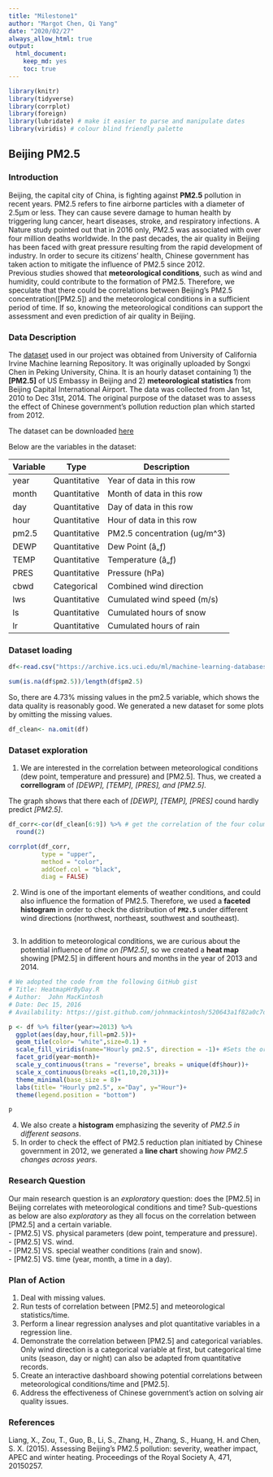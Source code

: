 ```yaml
---
title: "Milestone1"
author: "Margot Chen, Qi Yang"
date: "2020/02/27"
always_allow_html: true
output: 
  html_document:
    keep_md: yes
    toc: true
---
```


```r
library(knitr)
library(tidyverse)
library(corrplot)
library(foreign)
library(lubridate) # make it easier to parse and manipulate dates
library(viridis) # colour blind friendly palette
```

## Beijing PM2.5   
### Introduction  
Beijing, the capital city of China, is fighting against __PM2.5__ pollution in recent years. PM2.5 refers to fine airborne particles with a diameter of 2.5μm or less. They can cause severe damage to human health by triggering lung cancer, heart diseases, stroke, and respiratory infections. A Nature study pointed out that in 2016 only, PM2.5 was associated with over four million deaths worldwide. In the past decades, the air quality in Beijing has been faced with great pressure resulting from the rapid development of industry. In order to secure its citizens’ health, Chinese government has taken action to mitigate the influence of PM2.5 since 2012.      
Previous studies showed that __meteorological conditions__, such as wind and humidity, could contribute to the formation of PM2.5. Therefore, we speculate that there could be correlations between Beijing’s PM2.5 concentration([PM2.5]) and the meteorological conditions in a sufficient period of time. If so, knowing the meteorological conditions can support the assessment and even prediction of air quality in Beijing. 
 
### Data Description  
The [dataset](https://archive.ics.uci.edu/ml/datasets/Beijing+PM2.5+Data#) used in our project was obtained from University of California Irvine Machine learning Repository. It was originally uploaded by Songxi Chen in Peking University, China. It is an hourly dataset containing 1) the __[PM2.5]__ of US Embassy in Beijing and 2) __meteorological statistics__ from Beijing Capital International Airport. The data was collected from Jan 1st, 2010 to Dec 31st, 2014. The original purpose of the dataset was to assess the effect of Chinese government’s pollution reduction plan which started from 2012.    

The dataset can be downloaded [here](https://archive.ics.uci.edu/ml/machine-learning-databases/00381/PRSA_data_2010.1.1-2014.12.31.csv)

Below are the variables in the dataset:    

| Variable          | Type             | Description | 
|-------------------|------------------|-------------|
| year              | Quantitative     |Year of data in this row|
| month             | Quantitative     |Month of data in this row|
| day               | Quantitative     |Day of data in this row|
| hour              | Quantitative     |Hour of data in this row|
| pm2.5             | Quantitative     |PM2.5 concentration (ug/m^3)|
| DEWP              | Quantitative     |Dew Point (â„ƒ)|
| TEMP              | Quantitative     |Temperature (â„ƒ)|
| PRES              | Quantitative     |Pressure (hPa)|
| cbwd              | Categorical      |Combined wind direction|
| lws               | Quantitative     |Cumulated wind speed (m/s)|
| ls                | Quantitative     |Cumulated hours of snow|
| lr                | Quantitative     |Cumulated hours of rain|

### Dataset loading

```r
df<-read.csv("https://archive.ics.uci.edu/ml/machine-learning-databases/00381/PRSA_data_2010.1.1-2014.12.31.csv")
```

```r
sum(is.na(df$pm2.5))/length(df$pm2.5)
```

So, there are 4.73% missing values in the pm2.5 variable, which shows the data quality is reasonably good. We generated a new dataset for some plots by omitting the missing values.

```r
df_clean<- na.omit(df)
```

### Dataset exploration   
1.	We are interested in the correlation between meteorological conditions (dew point, temperature and pressure) and [PM2.5]. Thus, we created a __correllogram__ of _[DEWP], [TEMP], [PRES], and [PM2.5]_.

The graph shows that there each of _[DEWP], [TEMP], [PRES]_ cound hardly predict _[PM2.5]_.

```r
df_corr<-cor(df_clean[6:9]) %>% # get the correlation of the four columns DEWP, TEMP, PRES, and PM2.5 against each other.
  round(2)

corrplot(df_corr,
         type = "upper",
         method = "color",
         addCoef.col = "black",
         diag = FALSE)
```

2.	Wind is one of the important elements of weather conditions, and could also influence the formation of PM2.5. Therefore, we used a __faceted histogram__ in order to check the distribution of __`PM2.5`__ under different wind directions (northwest, northeast, southwest and southeast).

```r

```


3.	In addition to meteorological conditions, we are curious about the potential influence of _time on [PM2.5]_, so we created a __heat map__ showing [PM2.5] in different hours and months in the year of 2013 and 2014. 
```r
# We adopted the code from the following GitHub gist
# Title: HeatmapHrByDay.R
# Author:  John MacKintosh
# Date: Dec 15, 2016
# Availability: https://gist.github.com/johnmackintosh/520643a1f82a0c7df00cf949ba98a4e9#file-heatmaphrbyday-r

p <- df %>% filter(year>=2013) %>% 
  ggplot(aes(day,hour,fill=pm2.5))+
  geom_tile(color= "white",size=0.1) +
  scale_fill_viridis(name="Hourly pm2.5", direction = -1)+ #Sets the order of colours in the scale reverse
  facet_grid(year~month)+
  scale_y_continuous(trans = "reverse", breaks = unique(df$hour))+
  scale_x_continuous(breaks =c(1,10,20,31))+
  theme_minimal(base_size = 8)+
  labs(title= "Hourly pm2.5", x="Day", y="Hour")+
  theme(legend.position = "bottom")

p
```

4.	We also create a __histogram__ emphasizing the severity of _PM2.5 in different seasons_.
5.	In order to check the effect of PM2.5 reduction plan initiated by Chinese government in 2012, we generated a __line chart__ showing _how PM2.5 changes across years_.

### Research Question    
Our main research question is an _exploratory_ question: does the [PM2.5] in Beijing correlates with meteorological conditions and time? Sub-questions as below are also _exploratory_ as they all focus on the correlation between [PM2.5] and a certain variable.    
-	[PM2.5] VS. physical parameters (dew point, temperature and pressure).    
-	[PM2.5] VS. wind.     
-	[PM2.5] VS. special weather conditions (rain and snow).     
-	[PM2.5] VS. time (year, month, a time in a day).    

### Plan of Action   
1.	Deal with missing values.
2.	Run tests of correlation between [PM2.5] and meteorological statistics/time.
3.	Perform a linear regression analyses and plot quantitative variables in a regression line.
4.	Demonstrate the correlation between [PM2.5] and categorical variables. Only wind direction is a categorical variable at first, but categorical time units (season, day or night) can also be adapted from quantitative records.
5.	Create an interactive dashboard showing potential correlations between meteorological conditions/time and [PM2.5].
6.	Address the effectiveness of Chinese government’s action on solving air quality issues.

### References
Liang, X., Zou, T., Guo, B., Li, S., Zhang, H., Zhang, S., Huang, H. and Chen, S. X. (2015). Assessing Beijing's PM2.5 pollution: severity, weather impact, APEC and winter heating. Proceedings of the Royal Society A, 471, 20150257.
